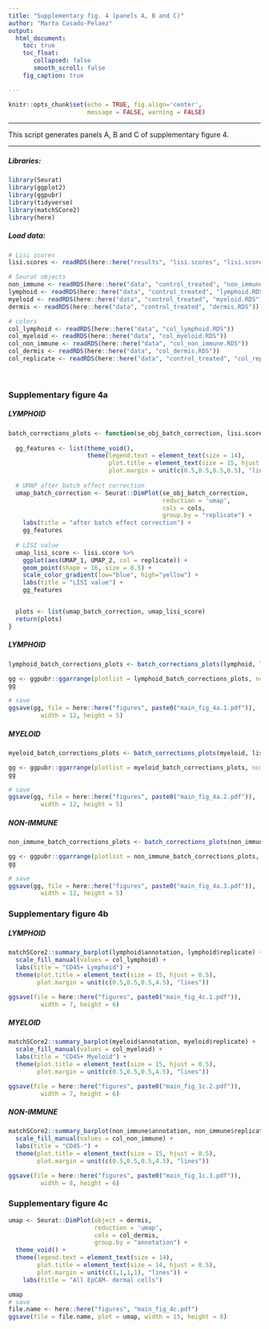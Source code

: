 ```yaml
---
title: "Supplementary fig. 4 (panels A, B and C)"
author: "Marta Casado-Pelaez"
output:  
  html_document:
    toc: true
    toc_float:
       collapsed: false
       smooth_scroll: false
    fig_caption: true

---
```

```r
knitr::opts_chunk$set(echo = TRUE, fig.align='center', 
                      message = FALSE, warning = FALSE)
```

---

This script generates panels A, B and C of supplementary figure 4. 

---


##### **Libraries:**

```r
library(Seurat)
library(ggplot2)
library(ggpubr)
library(tidyverse)
library(matchSCore2)
library(here)
```

##### **Load data:**

```r
# Lisi scores
lisi.scores <- readRDS(here::here("results", "lisi.scores", "lisi.scores.RDS"))

# Seurat objects
non_immune <- readRDS(here::here("data", "control_treated", "non_immune.RDS"))
lymphoid <- readRDS(here::here("data", "control_treated", "lymphoid.RDS"))
myeloid <- readRDS(here::here("data", "control_treated", "myeloid.RDS"))
dermis <- readRDS(here::here("data", "control_treated", "dermis.RDS"))

# colors
col_lymphoid <- readRDS(here::here("data", "col_lymphoid.RDS"))
col_myeloid <- readRDS(here::here("data", "col_myeloid.RDS"))
col_non_immune <- readRDS(here::here("data", "col_non_immune.RDS"))
col_dermis <- readRDS(here::here("data", "col_dermis.RDS"))
col_replicate <- readRDS(here::here("data", "control_treated", "col_replicate.RDS"))
```


\

### **Supplementary figure 4a**
##### **LYMPHOID**

```r
batch_corrections_plots <- function(se_obj_batch_correction, lisi.score, cols){
  
  gg_features <- list(theme_void(), 
                      theme(legend.text = element_text(size = 14),
                            plot.title = element_text(size = 15, hjust = 0.5),
                            plot.margin = unit(c(0.5,0.5,0.5,0.5), "lines")))
  
  # UMAP after batch effect correction
  umap_batch_correction <- Seurat::DimPlot(se_obj_batch_correction, 
                                           reduction = 'umap', 
                                           cols = cols, 
                                           group.by = "replicate") + 
    labs(title = "after batch effect correction") +
    gg_features
  
  # LISI value
  umap_lisi_score <- lisi.score %>%
    ggplot(aes(UMAP_1, UMAP_2, col = replicate)) +
    geom_point(shape = 16, size = 0.5) +
    scale_color_gradient(low="blue", high="yellow") + 
    labs(title = "LISI value") +
    gg_features


  plots <- list(umap_batch_correction, umap_lisi_score)
  return(plots)
}
```

##### **LYMPHOID**

```r
lymphoid_batch_corrections_plots <- batch_corrections_plots(lymphoid, lisi.scores[["lymphoid_control_vs_treated"]], col_replicate)

gg <- ggpubr::ggarrange(plotlist = lymphoid_batch_corrections_plots, ncol = 2, nrow = 1)
gg

# save
ggsave(gg, file = here::here("figures", paste0("main_fig_4a.1.pdf")), 
         width = 12, height = 5)
```

##### **MYELOID**

```r
myeloid_batch_corrections_plots <- batch_corrections_plots(myeloid, lisi.scores[["myeloid_control_vs_treated"]], col_replicate)

gg <- ggpubr::ggarrange(plotlist = myeloid_batch_corrections_plots, ncol = 2, nrow = 1)
gg

# save
ggsave(gg, file = here::here("figures", paste0("main_fig_4a.2.pdf")), 
         width = 12, height = 5)
```

##### **NON-IMMUNE**

```r
non_immune_batch_corrections_plots <- batch_corrections_plots(non_immune, lisi.scores[["non_immune_control_vs_treated"]], col_replicate)

gg <- ggpubr::ggarrange(plotlist = non_immune_batch_corrections_plots, ncol = 2, nrow = 1)
gg

# save
ggsave(gg, file = here::here("figures", paste0("main_fig_4a.3.pdf")), 
         width = 12, height = 5)
```

### **Supplementary figure 4b**

##### **LYMPHOID**

```r
matchSCore2::summary_barplot(lymphoid$annotation, lymphoid$replicate) + 
  scale_fill_manual(values = col_lymphoid) +
  labs(title = "CD45+ Lymphoid") +
  theme(plot.title = element_text(size = 15, hjust = 0.5),
        plot.margin = unit(c(0.5,0.5,0.5,4.5), "lines"))

ggsave(file = here::here("figures", paste0("main_fig_4c.1.pdf")), 
         width = 7, height = 6)
```

##### **MYELOID**

```r
matchSCore2::summary_barplot(myeloid$annotation, myeloid$replicate) + 
  scale_fill_manual(values = col_myeloid) +
  labs(title = "CD45+ Myeloid") +
  theme(plot.title = element_text(size = 15, hjust = 0.5),
        plot.margin = unit(c(0.5,0.5,0.5,4.5), "lines")) 

ggsave(file = here::here("figures", paste0("main_fig_1c.2.pdf")), 
         width = 7, height = 6)
```

##### **NON-IMMUNE**

```r
matchSCore2::summary_barplot(non_immune$annotation, non_immune$replicate) + 
  scale_fill_manual(values = col_non_immune) +
  labs(title = "CD45-") +
  theme(plot.title = element_text(size = 15, hjust = 0.5),
        plot.margin = unit(c(0.5,0.5,0.5,4.5), "lines")) 

ggsave(file = here::here("figures", paste0("main_fig_1c.3.pdf")), 
         width = 8, height = 6)
```

### **Supplementary figure 4c**

```r
umap <- Seurat::DimPlot(object = dermis, 
                        reduction = 'umap', 
                        cols = col_dermis, 
                        group.by = "annotation") + 
  theme_void() +
  theme(legend.text = element_text(size = 14),
        plot.title = element_text(size = 14, hjust = 0.5),
        plot.margin = unit(c(1,1,1,1), "lines")) +
    labs(title = "All EpCAM- dermal cells")

umap
# save
file.name <- here::here("figures", "main_fig_4c.pdf")
ggsave(file = file.name, plot = umap, width = 15, height = 8)
```